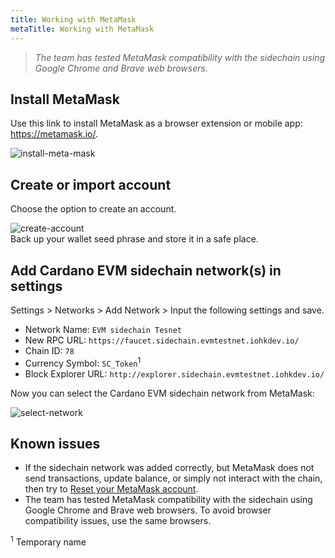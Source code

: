 ```yaml
---
title: Working with MetaMask
metaTitle: Working with MetaMask
---
```


>*The team has tested MetaMask compatibility with the sidechain using Google Chrome and Brave web browsers.*

## Install MetaMask

Use this link to install MetaMask as a browser extension or mobile app: https://metamask.io/.

![install-meta-mask](https://user-images.githubusercontent.com/10556209/148433190-2aabc719-67fb-40f3-a459-0f5f0d81e169.png)

## Create or import account

Choose the option to create an account.

![create-account](../../images/sc-metammask-create-account.png)  
Back up your wallet seed phrase and store it in a safe place.

## Add Cardano EVM sidechain network(s) in settings

Settings > Networks > Add Network > Input the following settings and save.

- Network Name: `EVM sidechain Tesnet`
- New RPC URL: `https://faucet.sidechain.evmtestnet.iohkdev.io/`
- Chain ID: `78`
- Currency Symbol: `SC_Token`<sup>1</sup>
- Block Explorer URL: `http://explorer.sidechain.evmtestnet.iohkdev.io/`

Now you can select the Cardano EVM sidechain network from MetaMask:

![select-network](../../images/sc-metamask-select-testnet.png)

## Known issues

- If the sidechain network was added correctly, but MetaMask does not send transactions, update balance, or simply not interact with the chain, then try to [Reset your MetaMask account](https://metamask.zendesk.com/hc/en-us/articles/360015488891-How-to-reset-an-account).
- The team has tested MetaMask compatibility with the sidechain using Google Chrome and Brave web browsers. To avoid browser compatibility issues, use the same browsers.
  
<sup>1</sup> Temporary name  
